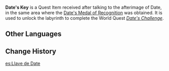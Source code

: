 {{Item Infobox
|id           = 101655
|image        = Item Black Key.png
|type         = Quest Items
|description  = Date's key. Unfortunately, this will not open the treasury of a distinguished Enkanomiya family. It will only open the way to the Heterodoxa labyrinth.
|source1      = Starting the world quest ''[[Date's Challenge]]''.
}}
'''Date's Key''' is a Quest Item received after talking to the afterimage of Date, in the same area where the [[Date's Medal of Recognition]] was obtained. It is used to unlock the labyrinth to complete the World Quest ''[[Date's Challenge]]''.

==Other Languages==
{{Other Languages
|default_hidden = 1
|en      = Date's Key
|zhs     = 伊达的钥匙
|zhs_rm  = Yīdá de Yàoshi
|zht     = 伊達的鑰匙
|zht_rm  = Yīdá de Yàoshi
|ja      = 伊達の鍵
|ja_rm   = Date no Kagi
|ko      = 다테의 열쇠
|ko_rm   = Date-ui Yeolsoe
|es      = Llave de Date
|fr      = Clé de Date
|ru      = Ключ Датэ
|th      = กุญแจของ Date
|th_rm   = Kunchae khong Date
|vi      = Chìa Khóa Của Date
|de      = Dates Schlüssel
|id      = Kunci Date
|pt      = Chave de Date
|tr      = Date'nin Anahtarı
|it      = Chiave di Date
}}

==Change History==
{{Change History|2.4}}

[[es:Llave de Date]]